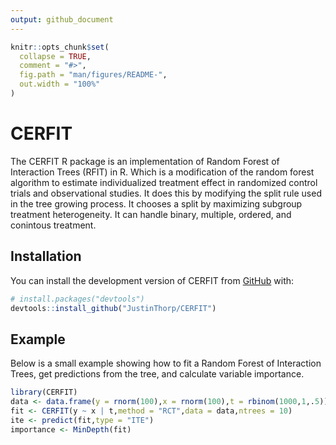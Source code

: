```yaml
---
output: github_document
---
```


<!-- README.md is generated from README.Rmd. Please edit that file -->

```r
knitr::opts_chunk$set(
  collapse = TRUE,
  comment = "#>",
  fig.path = "man/figures/README-",
  out.width = "100%"
)
```

# CERFIT

<!-- badges: start -->
<!-- badges: end -->

The CERFIT R package is an implementation of Random Forest of Interaction Trees (RFIT) in R. Which is a modification of the random forest algorithm to estimate individualized treatment effect in randomized control trials and observational studies. It does this by modifying the split rule used in the tree growing process. It chooses a split by maximizing subgroup treatment heterogeneity. It can handle binary, multiple, ordered, and conintous treatment.

## Installation

You can install the development version of CERFIT from [GitHub](https://github.com/JustinThorp/CERFIT) with:

``` r
# install.packages("devtools")
devtools::install_github("JustinThorp/CERFIT")
```

## Example

Below is a small example showing how to fit a Random Forest of Interaction Trees, get predictions from the tree, and calculate variable importance.

```r
library(CERFIT)
data <- data.frame(y = rnorm(100),x = rnorm(100),t = rbinom(1000,1,.5))
fit <- CERFIT(y ~ x | t,method = "RCT",data = data,ntrees = 10)
ite <- predict(fit,type = "ITE")
importance <- MinDepth(fit)
```

